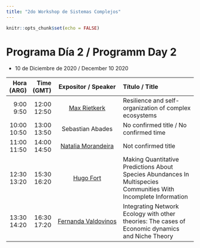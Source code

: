 ```yaml
---
title: "2do Workshop de Sistemas Complejos"
---
```


```r
knitr::opts_chunk$set(echo = FALSE)
```


# Programa Día 2 / Programm Day 2  

* 10 de Diciembre de 2020 / December 10 2020



-------------------------------------------------------------------------------------------------------------------------------
   Hora    Time     Expositor /                                      Título / 
  (ARG)   (GMT)     Speaker                                          Title
------- ------- ---------------------------------------------------- ----------------------------------------------------------
 9:00   12:00   [Max Rietkerk](https://bit.ly/3pBkwrR)               Resilience and self-organization of complex ecosystems
 9:50   12:50                                                        
                                   
10:00   13:00       Sebastian Abades                                 No confirmed title / No confirmed time  
10:50   13:50                                                             
                                   
11:00   14:00   [Natalia Morandeira](https://bit.ly/2HgkzrC)         Not confirmed title 
11:50   14:50                                                        
                                   
12:30   15:30   [Hugo Fort](https://bit.ly/32T5JPE)                  Making Quantitative Predictions About Species Abundances 
13:20   16:20                                                        In Multispecies Communities With Incomplete Information
                                   
13:30   16:30   [Fernanda Valdovinos](https://www.fsvaldovinos.com/) Integrating Network Ecology with other theories: The cases 
14:20   17:20                                                        of Economic dynamics and Niche Theory
                                    
------------------------------------------------------------------------------------------------------------------------------- 


